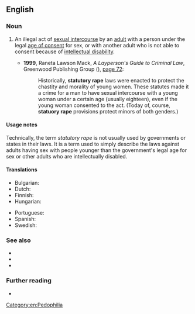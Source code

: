 {{also|statutory-rape}}
==English==

===Noun===
{{en-noun|~}}

# {{lb|en|legal}} An illegal act of [[sexual intercourse]] by an [[adult]] with a person under the legal [[age of consent]] for sex, or with another adult who is not able to consent because of [[intellectual disability]].
#* '''1999''', Raneta Lawson Mack, ''A Layperson's Guide to Criminal Law'', Greenwood Publishing Group ({{ISBN|9780313305566}}), [https://books.google.com/books?id=qYgKO18W-eIC&lpg=PA72&dq=%22statutory%20rape%22&pg=PA72#v=onepage&q=%22statutory%20rape%22&f=false page 72]:
#*: Historically, '''statutory rape''' laws were enacted to protect the chastity and morality of young women. These statutes made it a crime for a man to have sexual intercourse with a young woman under a certain age (usually eighteen), even if the young woman consented to the act. (Today of, course, '''statuory rape''' provisions protect minors of both genders.)

====Usage notes====
Technically, the term ''statutory rape'' is not usually used by governments or states in their laws. It is a term used to simply describe the laws against adults having sex with people younger than the government's legal age for sex or other adults who are intellectually disabled.

====Translations====
{{trans-top|intercourse with a minor}}
* Bulgarian: {{t+|bg|блудство|n}}
* Dutch: {{t|nl|sex met minderjarige}}
* Finnish: {{t|fi|törkeä lapsen seksuaalinen hyväksikäyttö}}
* Hungarian: {{t|hu|[[fiatalkorú]] [[sérelem|sérelmére]] [[elkövet]]ett [[nemi]] [[erőszak]]}}
{{trans-mid}}
* Portuguese: {{t|pt|estupro presumido|m}}
* Spanish: {{t+|es|estupro|m}}
* Swedish: {{t|sv|samlag med minderårig}}
{{trans-bottom}}

===See also===
* {{l|en|rape}}
* {{l|en|jailbait}}
* {{l|en|molest}}

===Further reading===
* {{pedia}}

[[Category:en:Pedophilia]]